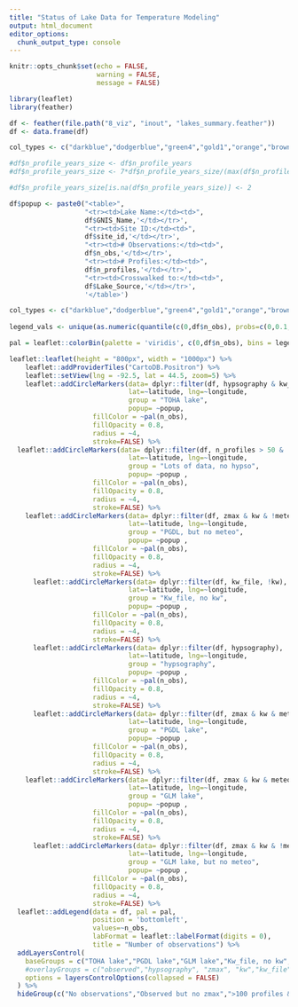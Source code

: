 ```yaml
---
title: "Status of Lake Data for Temperature Modeling"
output: html_document
editor_options: 
  chunk_output_type: console
---
```


```r
knitr::opts_chunk$set(echo = FALSE,
                      warning = FALSE,
                      message = FALSE)
```

```r
library(leaflet)
library(feather)

df <- feather(file.path("8_viz", "inout", "lakes_summary.feather"))
df <- data.frame(df)

col_types <- c("darkblue","dodgerblue","green4","gold1","orange","brown","red")

#df$n_profile_years_size <- df$n_profile_years
#df$n_profile_years_size <- 7*df$n_profile_years_size/(max(df$n_profile_years_size,na.rm = TRUE))

#df$n_profile_years_size[is.na(df$n_profile_years_size)] <- 2

df$popup <- paste0("<table>",
                   "<tr><td>Lake Name:</td><td>",
                   df$GNIS_Name,'</td></tr>',
                   "<tr><td>Site ID:</td><td>",
                   df$site_id,'</td></tr>',
                   "<tr><td># Observations:</td><td>",
                   df$n_obs,'</td></tr>',
                   "<tr><td># Profiles:</td><td>",
                   df$n_profiles,'</td></tr>',
                   "<tr><td>Crosswalked to:</td><td>",
                   df$Lake_Source,'</td></tr>',
                   '</table>')

col_types <- c("darkblue","dodgerblue","green4","gold1","orange","brown","red")
  
legend_vals <- unique(as.numeric(quantile(c(0,df$n_obs), probs=c(0,0.1,0.5,0.9,.99,1), na.rm=TRUE)))

pal = leaflet::colorBin(palette = 'viridis', c(0,df$n_obs), bins = legend_vals, na.color = 'red', reverse = TRUE)

leaflet::leaflet(height = "800px", width = "1000px") %>%
    leaflet::addProviderTiles("CartoDB.Positron") %>%
    leaflet::setView(lng = -92.5, lat = 44.5, zoom=5) %>%
    leaflet::addCircleMarkers(data= dplyr::filter(df, hypsography & kw_file & meteo),
                              lat=~latitude, lng=~longitude, 
                              group = "TOHA lake",
                              popup= ~popup,
                     fillColor = ~pal(n_obs),
                     fillOpacity = 0.8,
                     radius = ~4,
                     stroke=FALSE) %>%
  leaflet::addCircleMarkers(data= dplyr::filter(df, n_profiles > 50 & !hypsography),
                              lat=~latitude, lng=~longitude, 
                              group = "Lots of data, no hypso",
                              popup= ~popup ,
                     fillColor = ~pal(n_obs),
                     fillOpacity = 0.8,
                     radius = ~4,
                     stroke=FALSE) %>%
    leaflet::addCircleMarkers(data= dplyr::filter(df, zmax & kw & !meteo & n_profiles > 10),
                              lat=~latitude, lng=~longitude, 
                              group = "PGDL, but no meteo",
                              popup= ~popup ,
                     fillColor = ~pal(n_obs),
                     fillOpacity = 0.8,
                     radius = ~4,
                     stroke=FALSE) %>%
      leaflet::addCircleMarkers(data= dplyr::filter(df, kw_file, !kw),
                              lat=~latitude, lng=~longitude, 
                              group = "Kw_file, no kw",
                              popup= ~popup ,
                     fillColor = ~pal(n_obs),
                     fillOpacity = 0.8,
                     radius = ~4,
                     stroke=FALSE) %>%
      leaflet::addCircleMarkers(data= dplyr::filter(df, hypsography),
                              lat=~latitude, lng=~longitude, 
                              group = "hypsography",
                              popup= ~popup ,
                     fillColor = ~pal(n_obs),
                     fillOpacity = 0.8,
                     radius = ~4,
                     stroke=FALSE) %>%
      leaflet::addCircleMarkers(data= dplyr::filter(df, zmax & kw & meteo & n_profiles > 10),
                              lat=~latitude, lng=~longitude, 
                              group = "PGDL lake",
                              popup= ~popup ,
                     fillColor = ~pal(n_obs),
                     fillOpacity = 0.8,
                     radius = ~4,
                     stroke=FALSE) %>%
    leaflet::addCircleMarkers(data= dplyr::filter(df, zmax & kw & meteo),
                              lat=~latitude, lng=~longitude, 
                              group = "GLM lake",
                              popup= ~popup ,
                     fillColor = ~pal(n_obs),
                     fillOpacity = 0.8,
                     radius = ~4,
                     stroke=FALSE) %>%
      leaflet::addCircleMarkers(data= dplyr::filter(df, zmax & kw & !meteo),
                              lat=~latitude, lng=~longitude, 
                              group = "GLM lake, but no meteo",
                              popup= ~popup ,
                     fillColor = ~pal(n_obs),
                     fillOpacity = 0.8,
                     radius = ~4,
                     stroke=FALSE) %>%
  leaflet::addLegend(data = df, pal = pal,
                     position = 'bottomleft',
                     values=~n_obs,
                     labFormat = leaflet::labelFormat(digits = 0),
                     title = "Number of observations") %>%
  addLayersControl(
    baseGroups = c("TOHA lake","PGDL lake","GLM lake","Kw_file, no kw","hypsography", "Lots of data, no hypso", "PGDL, but no meteo", "GLM lake, but no meteo"),
    #overlayGroups = c("observed","hypsography", "zmax", "kw","kw_file","meteo"),
    options = layersControlOptions(collapsed = FALSE)
  ) %>% 
  hideGroup(c("No observations","Observed but no zmax",">100 profiles & no hypsometry"))


```

